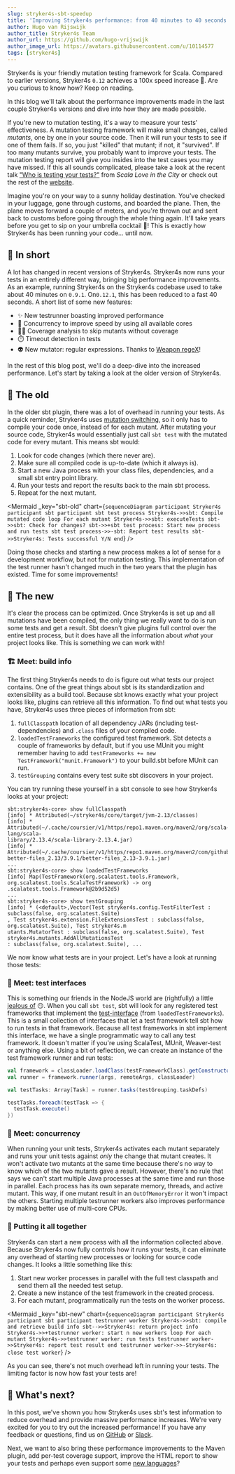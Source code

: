 ```yaml
---
slug: stryker4s-sbt-speedup
title: 'Improving Stryker4s performance: from 40 minutes to 40 seconds'
author: Hugo van Rijswijk
author_title: Stryker4s Team
author_url: https://github.com/hugo-vrijswijk
author_image_url: https://avatars.githubusercontent.com/u/10114577
tags: [stryker4s]
---
```


Stryker4s is your friendly mutation testing framework for Scala. Compared to earlier versions, Stryker4s `0.12` achieves a 100x speed increase 🤯. Are you curious to know how? Keep on reading.

In this blog we'll talk about the performance improvements made in the last couple Stryker4s versions and dive into how they are made possible.

<!--truncate-->

If you're new to mutation testing, it's a way to measure your tests' effectiveness. A mutation testing framework will make small changes, called _mutants_, one by one in your source code. Then it will run your tests to see if one of them fails. If so, you just "killed" that mutant; if not, it "survived". If too many mutants survive, you probably want to improve your tests. The mutation testing report will give you insides into the test cases you may have missed. If this all sounds complicated, please take a look at the recent talk ["Who is testing your tests?"](https://www.youtube.com/watch?v=Vq9eqZzblfg) from _Scala Love in the City_ or check out the rest of the [website](/).

Imagine you're on your way to a sunny holiday destination. You've checked in your luggage, gone through customs, and boarded the plane. Then, the plane moves forward a couple of meters, and you're thrown out and sent back to customs before going through the whole thing again. It'll take years before you get to sip on your umbrella cocktail 🍹! This is exactly how Stryker4s has been running your code… until now.

## 📃 In short

A lot has changed in recent versions of Stryker4s. Stryker4s now runs your tests in an entirely different way, bringing big performance improvements. As an example, running Stryker4s on the Stryker4s codebase used to take about 40 minutes on `0.9.1`. On`0.12.1`, this has been reduced to a fast 40 seconds. A short list of some new features:

- ✨ New testrunner boasting improved performance
- 🔀 Concurrency to improve speed by using all available cores
- 🕵️‍♀️ Coverage analysis to skip mutants without coverage
- ⏱️ Timeout detection in tests
- 👽 New mutator: regular expressions. Thanks to [Weapon regeX](https://github.com/stryker-mutator/weapon-regex/)!

In the rest of this blog post, we'll do a deep-dive into the increased performance. Let's start by taking a look at the older version of Stryker4s.

## 🐌 The old

In the older sbt plugin, there was a lot of overhead in running your tests. As a quick reminder, Stryker4s uses [mutation switching](https://stryker-mutator.io/blog/mutation-switching/), so it only has to compile your code once, instead of for each mutant. After mutating your source code, Stryker4s would essentially just call `sbt test` with the mutated code for every mutant. This means sbt would:

1. Look for code changes (which there never are).
1. Make sure all compiled code is up-to-date (which it always is).
1. Start a new Java process with your class files, dependencies, and a small sbt entry point library.
1. Run your tests and report the results back to the main sbt process.
1. Repeat for the next mutant.


<Mermaid
  _key="sbt-old"
  chart={`
sequenceDiagram
  participant Stryker4s
  participant sbt
  participant sbt test process
  Stryker4s->>sbt: Compile mutated code
  loop For each mutant
    Stryker4s->>sbt: executeTests
    sbt->>sbt: Check for changes?
    sbt->>+sbt test process: Start new process and run tests
    sbt test process->>-sbt: Report test results
    sbt->>Stryker4s: Tests successful Y/N
  end
`}
/>

Doing those checks and starting a new process makes a lot of sense for a development workflow, but not for mutation testing. This implementation of the test runner hasn't changed much in the two years that the plugin has existed. Time for some improvements!

## 🐣 The new

It's clear the process can be optimized. Once Stryker4s is set up and all mutations have been compiled, the only thing we really want to do is run some tests and get a result. Sbt doesn't give plugins full control over the entire test process, but it does have all the information about _what_ your project looks like. This is something we can work with!

### 🏗️ Meet: build info

The first thing Stryker4s needs to do is figure out what tests our project contains. One of the great things about sbt is its standardization and extensibility as a build tool. Because sbt knows exactly what your project looks like, plugins can retrieve all this information. To find out what tests you have, Stryker4s uses three pieces of information from sbt:

1. `fullClasspath` location of all dependency JARs (including test-dependencies) and `.class` files of your compiled code.
2. `loadedTestFrameworks` the configured test framework. Sbt detects a couple of frameworks by default, but if you use MUnit you might remember having to add `testFrameworks += new TestFramework("munit.Framework")` to your build.sbt before MUnit can run.
3. `testGrouping` contains every test suite sbt discovers in your project.

You can try running these yourself in a sbt console to see how Stryker4s looks at your project:

```
sbt:stryker4s-core> show fullClasspath
[info] * Attributed(~/stryker4s/core/target/jvm-2.13/classes)
[info] * Attributed(~/.cache/coursier/v1/https/repo1.maven.org/maven2/org/scala-lang/scala-
library/2.13.4/scala-library-2.13.4.jar)
[info] * Attributed(~/.cache/coursier/v1/https/repo1.maven.org/maven2/com/github/pathikrit/
better-files_2.13/3.9.1/better-files_2.13-3.9.1.jar)
...
sbt:stryker4s-core> show loadedTestFrameworks
[info] Map(TestFramework(org.scalatest.tools.Framework, org.scalatest.tools.ScalaTestFramework) -> org
.scalatest.tools.Framework@2b9d52d5)
...
sbt:stryker4s-core> show testGrouping
[info] * (<default>,Vector(Test stryker4s.config.TestFilterTest : subclass(false, org.scalatest.Suite)
, Test stryker4s.extension.FileExtensionsTest : subclass(false, org.scalatest.Suite), Test stryker4s.m
utants.MutatorTest : subclass(false, org.scalatest.Suite), Test stryker4s.mutants.AddAllMutationsTest
: subclass(false, org.scalatest.Suite), ...
```

We now know what tests are in your project. Let's have a look at running those tests:

### 🧪 Meet: test interfaces

This is something our friends in the NodeJS world are (rightfully) a little [jealous of](https://stryker-mutator.io/docs/stryker-js/plugins#test-runners) 😏. When you call `sbt test`, sbt will look for any registered test frameworks that implement the [test-interface](https://github.com/sbt/test-interface) (from `loadedTestFrameworks`). This is a small collection of interfaces that let a test framework tell sbt how to run tests in that framework. Because all test frameworks in sbt implement this interface, we have a single programmatic way to call any test framework. It doesn't matter if you're using ScalaTest, MUnit, Weaver-test or anything else. Using a bit of reflection, we can create an instance of the test framework runner and run tests:

```scala
val framework = classLoader.loadClass(testFrameworkClass).getConstructor().newInstance().asInstanceOf[Framework]
val runner = framework.runner(args, remoteArgs, classLoader)

val testTasks: Array[Task] = runner.tasks(testGrouping.taskDefs)

testTasks.foreach(testTask => {
  testTask.execute()
})
```

### 🔀 Meet: concurrency

When running your unit tests, Stryker4s activates each mutant separately and runs your unit tests against _only_ the change that mutant creates. It won't activate two mutants at the same time because there's no way to know which of the two mutants gave a result. However, there's no rule that says we can't start multiple Java processes at the same time and run those in parallel. Each process has its own separate memory, threads, and active mutant. This way, if one mutant result in an `OutOfMemoryError` it won't impact the others. Starting multiple testrunner workers also improves performance by making better use of multi-core CPUs.

### 🧰 Putting it all together

Stryker4s can start a new process with all the information collected above. Because Stryker4s now fully controls how it runs your tests, it can eliminate any overhead of starting new processes or looking for source code changes. It looks a little something like this:

1. Start new worker processes in parallel with the full test classpath and send them all the needed test setup.
1. Create a new instance of the test framework in the created process.
1. For each mutant, programmatically run the tests on the worker process.

<Mermaid
  _key="sbt-new"
  chart={`
sequenceDiagram
  participant Stryker4s
  participant sbt
  participant testrunner worker
  Stryker4s->>sbt: compile and retrieve build info
  sbt-->>Stryker4s: return project info
  Stryker4s->>+testrunner worker: start n new workers
  loop For each mutant
    Stryker4s->>testrunner worker: run tests
    testrunner worker->>Stryker4s: report test result
  end
  testrunner worker->>-Stryker4s: close test worker
`}
/>

As you can see, there's not much overhead left in running your tests. The limiting factor is now how fast your tests are!

## 🔮 What's next?

In this post, we've shown you how Stryker4s uses sbt's test information to reduce overhead and provide massive performance increases. We're very excited for you to try out the increased performance! If you have any feedback or questions, find us on [GitHub](https://github.com/stryker-mutator/stryker4s) or [Slack](https://join.slack.com/t/stryker-mutator/shared_invite/enQtOTUyMTYyNTg1NDQ0LTU4ODNmZDlmN2I3MmEyMTVhYjZlYmJkOThlNTY3NTM1M2QxYmM5YTM3ODQxYmJjY2YyYzllM2RkMmM1NjNjZjM).

Next, we want to also bring these performance improvements to the Maven plugin, add per-test coverage support, improve the HTML report to show your tests and perhaps even support some [new languages](https://github.com/stryker-mutator/stryker4k)?
